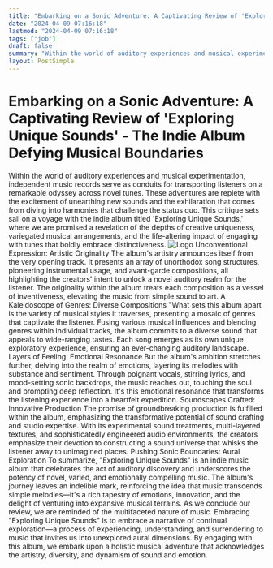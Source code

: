 ```yaml
---
title: "Embarking on a Sonic Adventure: A Captivating Review of 'Exploring Unique Sounds' - The Indie Album Defying Musical Boundaries"
date: "2024-04-09 07:16:18"
lastmod: "2024-04-09 07:16:18"
tags: ["job"]
draft: false
summary: "Within the world of auditory experiences and musical experimentation, independent music records serve as conduits for transporting listeners on a remarkable odyssey across novel tunes. These adventures are replete with the excitement of unearthing new sounds and the exhilaration that comes from diving into harmonies that challenge the status quo. This critique sets sail on a voyage with the indie album titled 'Exploring Unique Sounds,' where we are promised a revelation of the depths of creative uniqueness, variegated musical arrangements, and the life-altering impact of engaging with tunes that boldly embrace distinctiveness."
layout: PostSimple
---
```

# Embarking on a Sonic Adventure: A Captivating Review of 'Exploring Unique Sounds' - The Indie Album Defying Musical Boundaries
Within the world of auditory experiences and musical experimentation, independent music records serve as conduits for transporting listeners on a remarkable odyssey across novel tunes. These adventures are replete with the excitement of unearthing new sounds and the exhilaration that comes from diving into harmonies that challenge the status quo. This critique sets sail on a voyage with the indie album titled 'Exploring Unique Sounds,' where we are promised a revelation of the depths of creative uniqueness, variegated musical arrangements, and the life-altering impact of engaging with tunes that boldly embrace distinctiveness.
<img alt="Logo" class="lazyImg" data-src="https://cdn.seniorsselection.com/src_image/2dc9f8c63e7e63343587916316f366f2.webp" src="/statics/image/loading.webp"/>
Unconventional Expression: Artistic Originality
The album's artistry announces itself from the very opening track. It presents an array of unorthodox song structures, pioneering instrumental usage, and avant-garde compositions, all highlighting the creators' intent to unlock a novel auditory realm for the listener. The originality within the album treats each composition as a vessel of inventiveness, elevating the music from simple sound to art.
A Kaleidoscope of Genres: Diverse Compositions
"What sets this album apart is the variety of musical styles it traverses, presenting a mosaic of genres that captivate the listener. Fusing various musical influences and blending genres within individual tracks, the album commits to a diverse sound that appeals to wide-ranging tastes. Each song emerges as its own unique exploratory experience, ensuring an ever-changing auditory landscape.
Layers of Feeling: Emotional Resonance
But the album's ambition stretches further, delving into the realm of emotions, layering its melodies with substance and sentiment. Through poignant vocals, stirring lyrics, and mood-setting sonic backdrops, the music reaches out, touching the soul and prompting deep reflection. It's this emotional resonance that transforms the listening experience into a heartfelt expedition.
Soundscapes Crafted: Innovative Production
The promise of groundbreaking production is fulfilled within the album, emphasizing the transformative potential of sound crafting and studio expertise. With its experimental sound treatments, multi-layered textures, and sophisticatedly engineered audio environments, the creators emphasize their devotion to constructing a sound universe that whisks the listener away to unimagined places.
Pushing Sonic Boundaries: Aural Exploration
To summarize, "Exploring Unique Sounds" is an indie music album that celebrates the act of auditory discovery and underscores the potency of novel, varied, and emotionally compelling music. The album's journey leaves an indelible mark, reinforcing the idea that music transcends simple melodies—it's a rich tapestry of emotions, innovation, and the delight of venturing into expansive musical terrains.
As we conclude our review, we are reminded of the multifaceted nature of music. Embracing "Exploring Unique Sounds" is to embrace a narrative of continual exploration—a process of experiencing, understanding, and surrendering to music that invites us into unexplored aural dimensions. By engaging with this album, we embark upon a holistic musical adventure that acknowledges the artistry, diversity, and dynamism of sound and emotion.
        